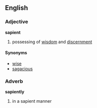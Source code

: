 ==English==
=== Adjective ===
'''sapient'''
# possessing of [[wisdom]] and [[discernment]]

==== Synonyms ====
*[[wise]]
*[[sagacious]]

=== Adverb ===
'''sapiently'''
# in a sapient manner
